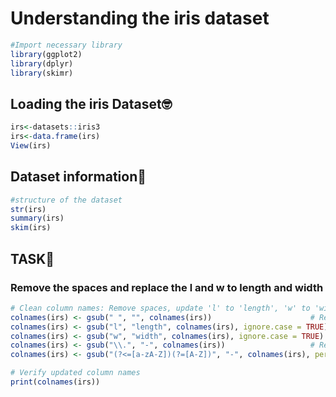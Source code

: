 # Understanding the iris dataset

```r
#Import necessary library
library(ggplot2)
library(dplyr)
library(skimr)
```

## Loading the iris Dataset🤓

```r
irs<-datasets::iris3
irs<-data.frame(irs)
View(irs)
```

## Dataset information💯

```r
#structure of the dataset
str(irs)
summary(irs)
skim(irs)
```

## TASK🍩

### Remove the spaces and replace the l and w to length and width

```r
# Clean column names: Remove spaces, update 'l' to 'length', 'w' to 'width', add hyphen for separation, and replace full stops
colnames(irs) <- gsub(" ", "", colnames(irs))                      # Remove spaces
colnames(irs) <- gsub("l", "length", colnames(irs), ignore.case = TRUE)  # Replace 'l' with 'length'
colnames(irs) <- gsub("w", "width", colnames(irs), ignore.case = TRUE)   # Replace 'w' with 'width'
colnames(irs) <- gsub("\\.", "-", colnames(irs))                   # Replace full stops with hyphens
colnames(irs) <- gsub("(?<=[a-zA-Z])(?=[A-Z])", "-", colnames(irs), perl = TRUE)  # Add hyphens between camel-case words

# Verify updated column names
print(colnames(irs))
```
